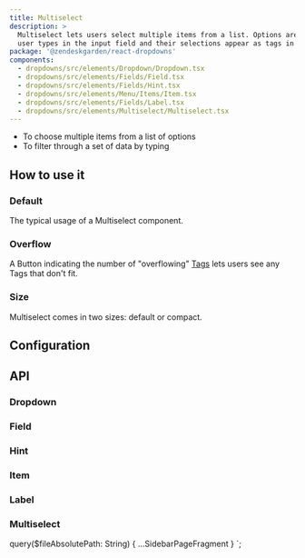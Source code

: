 ```yaml
---
title: Multiselect
description: >
  Multiselect lets users select multiple items from a list. Options are dynamically filtered as a
  user types in the input field and their selections appear as tags in the input field.
package: '@zendeskgarden/react-dropdowns'
components:
  - dropdowns/src/elements/Dropdown/Dropdown.tsx
  - dropdowns/src/elements/Fields/Field.tsx
  - dropdowns/src/elements/Fields/Hint.tsx
  - dropdowns/src/elements/Menu/Items/Item.tsx
  - dropdowns/src/elements/Fields/Label.tsx
  - dropdowns/src/elements/Multiselect/Multiselect.tsx
---
```


<Usage>
  <Use>
    <ul>
      <li>To choose multiple items from a list of options</li>
      <li>To filter through a set of data by typing</li>
    </ul>
  </Use>
</Usage>

## How to use it

### Default

The typical usage of a Multiselect component.


<CodeExample code={MultiselectDefaultCode}>
  <MultiselectDefault />
</CodeExample>

### Overflow

A Button indicating the number of "overflowing" [Tags](/components/tags) lets users see any Tags that don't fit.


<CodeExample code={MultiselectOverflowCode}>
  <MultiselectOverflow />
</CodeExample>

### Size

Multiselect comes in two sizes: default or compact.


<CodeExample code={MultiselectSizeCode}>
  <MultiselectSize />
</CodeExample>

## Configuration

<Configuration reactPackage={props.data.mdx.package} components={props.data.mdx.components} />

## API

### Dropdown

<PropSheet components={props.data.mdx.components} componentName="dropdown" />

### Field

<PropSheet components={props.data.mdx.components} componentName="field" />

### Hint

<PropSheet components={props.data.mdx.components} componentName="hint" />

### Item

<PropSheet components={props.data.mdx.components} componentName="item" />

### Label

<PropSheet components={props.data.mdx.components} componentName="label" />

### Multiselect

<PropSheet components={props.data.mdx.components} componentName="multiselect" />


  query($fileAbsolutePath: String) {
    ...SidebarPageFragment
  }
`;
